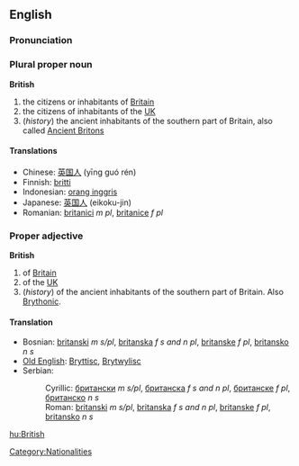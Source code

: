 ==English==

{{rank|school|language|court|752|British|meant|tears|expected}}

===Pronunciation===
{{IPA|/ˈbɹɪʔɪʃ/ ([[:w:Received Pronunciation|RP]]), /ˈbɹɪɾɪʃ/ ([[:w:General American|GA]])}}
{{audio|en-us-british.ogg|Audio (US)}}

===Plural proper noun===
'''British'''

# the citizens or inhabitants of [[Britain]]
# the citizens of inhabitants of the [[UK]]
# (''history'') the ancient inhabitants of the southern part of Britain, also called [[Ancient Briton]]s

====Translations====
*Chinese: [[英国人]] (yīng guó rén)
*Finnish: [[britti]]
*Indonesian: [[orang inggris]]
*Japanese: [[英国人]] (eikoku-jin)
*Romanian: [[britanici]] ''m pl'', [[britanice]] ''f pl''


===Proper adjective===
'''British'''
# of [[Britain]]
# of the [[UK]]
# (''history'') of the ancient inhabitants of the southern part of Britain. Also [[Brythonic]].

====Translation====
*Bosnian: [[britanski]] ''m s/pl'', [[britanska]] ''f s and n pl'', [[britanske]] ''f pl'', [[britansko]] ''n s''
*[[Old English]]: [[Bryttisc]], [[Brytwylisc]]
*Serbian:
*:Cyrillic: [[британски]] ''m s/pl'', [[британска]] ''f s and n pl'', [[британске]] ''f pl'', [[британско]] ''n s''
*:Roman: [[britanski]] ''m s/pl'', [[britanska]] ''f s and n pl'', [[britanske]] ''f pl'', [[britansko]] ''n s''

[[Category:Nationalities]]

[[hu:British]]